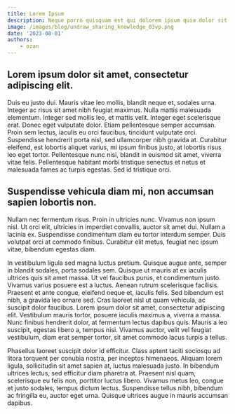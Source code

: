 ```yaml
---
title: Lorem Ipsum
description: Neque porro quisquam est qui dolorem ipsum quia dolor sit amet, consectetur, adipisci velit...
image: /images/blog/undraw_sharing_knowledge_03vp.png
date: '2023-08-01'
authors:
    - ozan
---
```


## Lorem ipsum dolor sit amet, consectetur adipiscing elit.

Duis eu justo dui. Mauris vitae leo mollis, blandit neque et, sodales urna. Integer ac risus sit amet nibh feugiat maximus. Nulla mattis malesuada elementum. Integer sed mollis leo, et mattis velit. Integer eget scelerisque erat. Donec eget vulputate dolor. Etiam pellentesque semper accumsan. Proin sem lectus, iaculis eu orci faucibus, tincidunt vulputate orci. Suspendisse hendrerit porta nisl, sed ullamcorper nibh gravida at. Curabitur eleifend, est lobortis aliquet varius, mi ipsum finibus justo, at lobortis risus leo eget tortor. Pellentesque nunc nisi, blandit in euismod sit amet, viverra vitae felis. Pellentesque habitant morbi tristique senectus et netus et malesuada fames ac turpis egestas. Sed id tristique orci.

## Suspendisse vehicula diam mi, non accumsan sapien lobortis non.

Nullam nec fermentum risus. Proin in ultricies nunc. Vivamus non ipsum nisl. Ut orci elit, ultricies in imperdiet convallis, auctor sit amet dui. Nullam a lacinia ex. Suspendisse condimentum diam eu tortor interdum semper. Duis volutpat orci at commodo finibus. Curabitur elit metus, feugiat nec ipsum vitae, bibendum egestas diam.

In vestibulum ligula sed magna luctus pretium. Quisque augue ante, semper in blandit sodales, porta sodales sem. Quisque ut mauris at ex iaculis ultrices quis sit amet massa. Ut vel faucibus purus, et condimentum justo. Vivamus varius posuere est a luctus. Aenean rutrum scelerisque facilisis. Praesent et ante congue, eleifend neque et, iaculis felis. Sed bibendum est nibh, a gravida leo ornare sed. Cras laoreet nisl ut quam vehicula, ac suscipit dolor faucibus. Lorem ipsum dolor sit amet, consectetur adipiscing elit. Vestibulum mauris tortor, posuere iaculis maximus a, viverra a massa. Nunc finibus hendrerit dolor, at fermentum lectus dapibus quis. Mauris a leo suscipit, egestas libero a, tempus nisi. Vivamus auctor, velit vel feugiat vestibulum, diam erat semper tortor, sit amet commodo lacus turpis a tellus.

Phasellus laoreet suscipit dolor id efficitur. Class aptent taciti sociosqu ad litora torquent per conubia nostra, per inceptos himenaeos. Aliquam lorem ligula, sollicitudin sit amet sapien at, luctus malesuada justo. In bibendum ultrices lectus, sed efficitur diam pharetra at. Praesent nisl quam, scelerisque eu felis non, porttitor luctus libero. Vivamus metus leo, congue et justo sodales, tempus dictum lectus. Suspendisse tellus nibh, bibendum ac fringilla eu, auctor eget urna. Quisque ultrices augue in mauris accumsan dapibus.
